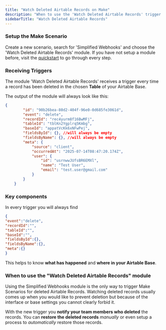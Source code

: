 ```yaml
---
title: "Watch Deleted Airtable Records on Make"
description: "When to use the 'Watch Deleted Airtable Records' trigger and what to expect."
sidebarTitle: "Watch Deleted Airtable Records"
---
```


### Setup the Make Scenario

Create a new scenario, search for 'Simplified Webhooks' and choose the 'Watch Deleted Airtable Records' module. If you have not setup a module before, visit the [quickstart](https://docs.simplified-webhooks.com/quickstart) to go through every step.

### Receiving Triggers

The module 'Watch Deleted Airtable Records' receives a trigger every time a record has been deleted in the chosen **Table** of your Airtable Base.

The output of the module will always look like this:

```json expandable
{
        "id": "90b26bea-80d2-404f-96e0-0d685fe3061d",
        "event": "delete",
        "recordId": "rec4yurm8f16BwMFj",
        "tableId": "tblKn2Ygplrq5Kmbg",
        "baseId": "appatVcKk6xNFwPej",
        "fieldsById": {}, //will always be empty
        "fieldsByName": {}, //will always be empty
        "meta": {
            "source": "client",
            "occurredAt": "2025-07-14T08:47:20.174Z",
            "user": {
                "id": "usrnwwJUfsBR6EMXl",
                "name": "Test User",
                "email": "test.user@gmail.com"
            }
        }
    }
```

### Key components

In every trigger you will always find

```json
{
"event":"delete",
"recordId":"",
"tableId":"",
"baseId":"",
"fieldsById":{},
"fieldsByName":{},
"meta":{}
}
```

This helps to know **what has happened** and **where in your Airtable Base**.

### When to use the "Watch Deleted Airtable Records" module

Using the Simplified Webhooks module is the only way to trigger Make Scenarios for deleted Airtable Records. Watching deleted records usually comes up when you would like to prevent deletion but because of the interface or base settings you cannot clearly forbid it.

With the new trigger you **notify your team members who deleted** the records. You can **restore the deleted records** _manually_ or even setup a process to _automatically_ restore those records.